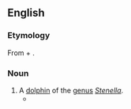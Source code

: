 ==English==
{{rfi|en}}
{{wikipedia}}
{{wikispecies}}

===Etymology===
From {{m|en|spotted}} + {{m|en|dolphin}}.

===Noun===
{{en-noun}}

# A [[dolphin]] of the [[genus]] ''[[Stenella]]''.
#*{{quote-book|en|2012|{{w|Caspar Henderson}}|The Book of Barely Imagined Beings|edition=2013|publisher=Granta Books|page=59
|passage='''Spotted dolphins''' perform ‘genital buzzing’, in which an adult directs a rapid stream of low-pitched clicks at the genital area of another, usually a calf.}}

{{C|en|Cetaceans}}